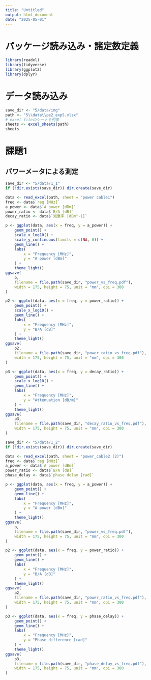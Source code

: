 ---
title: "Untitled"
output: html_document
date: "2025-05-01"
---

# パッケージ読み込み・諸定数定義
```{r}
library(readxl)
library(tidyverse)
library(ggplot2)
library(dplyr)
```

# データ読み込み
```{r}
save_dir <- "5/data/img"
path <- "5\\data\\pe2_exp5.xlsx"
# excel fileのシートを列挙
sheets <- excel_sheets(path)
sheets
```

# 課題1
## パワーメータによる測定
```{r}
save_dir <- "5/data/1_1"
if (!dir.exists(save_dir)) dir.create(save_dir)

data <- read_excel(path, sheet = "power cable1")
freq <- data$`req [MHz]`
a_power <- data$`A power [dBm]`
power_ratio <- data$`B/A [dB]`
decay_ratio <- data$`減衰率 [dBm^-1]`

p <- ggplot(data, aes(x = freq, y = a_power)) +
    geom_point() +
    scale_x_log10() +
    scale_y_continuous(limits = c(NA, 0)) +
    geom_line() +
    labs(
        x = "Frequency [MHz]",
        y = "A power [dBm]"
    ) +
    theme_light()
ggsave(
    p,
    filename = file.path(save_dir, "power_vs_freq.pdf"),
    width = 175, height = 75, unit = "mm", dpi = 300
)

p2 <- ggplot(data, aes(x = freq, y = power_ratio)) +
    geom_point() +
    scale_x_log10() +
    geom_line() +
    labs(
        x = "Frequency [MHz]",
        y = "B/A [dB]"
    ) +
    theme_light()
ggsave(
    p2,
    filename = file.path(save_dir, "power_ratio_vs_freq.pdf"),
    width = 175, height = 75, unit = "mm", dpi = 300
)

p3 <- ggplot(data, aes(x = freq, y = decay_ratio)) +
    geom_point() +
    scale_x_log10() +
    geom_line() +
    labs(
        x = "Frequency [MHz]",
        y = "Attenuation [dB/m]"
    ) +
    theme_light()
ggsave(
    p3,
    filename = file.path(save_dir, "decay_ratio_vs_freq.pdf"),
    width = 175, height = 75, unit = "mm", dpi = 300
)
```

```{r}
save_dir <- "5/data/1_2"
if (!dir.exists(save_dir)) dir.create(save_dir)

data <- read_excel(path, sheet = "power_cable2 (2)")
freq <- data$`req [MHz]`
a_power <- data$`A power [dBm]`
power_ratio <- data$`B/A [dB]`
phase_delay <- data$`phase delay [rad]`

p <- ggplot(data, aes(x = freq, y = a_power)) +
    geom_point() +
    geom_line() +
    labs(
        x = "Frequency [MHz]",
        y = "A power [dBm]"
    ) +
    theme_light()
ggsave(
    p,
    filename = file.path(save_dir, "power_vs_freq.pdf"),
    width = 175, height = 75, unit = "mm", dpi = 300
)

p2 <- ggplot(data, aes(x = freq, y = power_ratio)) +
    geom_point() +
    geom_line() +
    labs(
        x = "Frequency [MHz]",
        y = "B/A [dB]"
    ) +
    theme_light()
ggsave(
    p2,
    filename = file.path(save_dir, "power_ratio_vs_freq.pdf"),
    width = 175, height = 75, unit = "mm", dpi = 300
)

p3 <- ggplot(data, aes(x = freq, y = phase_delay)) +
    geom_point() +
    geom_line() +
    labs(
        x = "Frequency [MHz]",
        y = "Phase difference [rad]"
    ) +
    theme_light()
ggsave(
    p3,
    filename = file.path(save_dir, "phase_delay_vs_freq.pdf"),
    width = 175, height = 75, unit = "mm", dpi = 300
)


```
